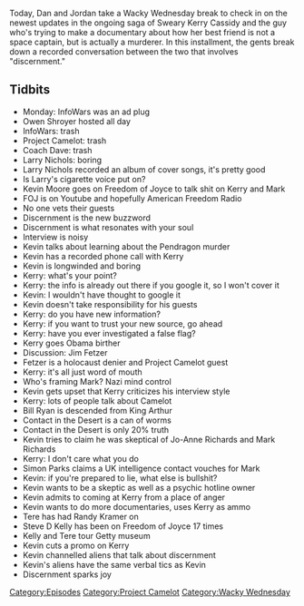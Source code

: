 {{Episode
    | title           = Discernment Overload
    | caption         = [https://knowledgefight.libsyn.com/knowledge-fight-discernment-overload Listen to this episode on Libsyn]
    | episodeNumber   = 302
    | length          = 01:54:38
    | airDate         = May 29, 2019
    | episodeType     = [[:Category:Project Camelot|Project Camelot]], [[:Category:Wacky Wednesday|Wacky Wednesday]]
    | appearance      = [[Owen Shroyer]], [[Larry Nichols]], [[Kevin Moore]], [[Tere Joyce]], [[Kerry Cassidy]], [[Mark Richards]], [[Jim Fetzer]], [[Bill Ryan]], [[Jo-Anne Richards]], [[Simon Parks]], [[Randy Kramer]], [[Steve D Kelly]]
    | oocDrop         = Pearl Harbor was a false fucking flag
    | previousEpisode = [[301: January 24-28, 2013]]
    | nextEpisode     = [[303: January 29-31, 2013]]
}}

{{Stub}}

Today, Dan and Jordan take a Wacky Wednesday break to check in on the newest updates in the ongoing saga of Sweary Kerry Cassidy and the guy who's trying to make a documentary about how her best friend is not a space captain, but is actually a murderer. In this installment, the gents break down a recorded conversation between the two that involves "discernment."

==Tidbits==

*Monday: InfoWars was an ad plug
*Owen Shroyer hosted all day
*InfoWars: trash
*Project Camelot: trash
*Coach Dave: trash
*Larry Nichols: boring
*Larry Nichols recorded an album of cover songs, it's pretty good
*Is Larry's cigarette voice put on?
*Kevin Moore goes on Freedom of Joyce to talk shit on Kerry and Mark
*FOJ is on Youtube and hopefully American Freedom Radio
*No one vets their guests
*Discernment is the new buzzword
*Discernment is what resonates with your soul
*Interview is noisy
*Kevin talks about learning about the Pendragon murder
*Kevin has a recorded phone call with Kerry
*Kevin is longwinded and boring
*Kerry: what's your point?
*Kerry: the info is already out there if you google it, so I won't cover it
*Kevin: I wouldn't have thought to google it
*Kevin doesn't take responsibility for his guests
*Kerry: do you have new information?
*Kerry: if you want to trust your new source, go ahead
*Kerry: have you ever investigated a false flag?
*Kerry goes Obama birther
*Discussion: Jim Fetzer
*Fetzer is a holocaust denier and Project Camelot guest
*Kerry: it's all just word of mouth
*Who's framing Mark? Nazi mind control
*Kevin gets upset that Kerry criticizes his interview style
*Kerry: lots of people talk about Camelot
*Bill Ryan is descended from King Arthur
*Contact in the Desert is a can of worms
*Contact in the Desert is only 20% truth
*Kevin tries to claim he was skeptical of Jo-Anne Richards and Mark Richards
*Kerry: I don't care what you do
*Simon Parks claims a UK intelligence contact vouches for Mark
*Kevin: if you're prepared to lie, what else is bullshit?
*Kevin wants to be a skeptic as well as a psychic hotline owner
*Kevin admits to coming at Kerry from a place of anger
*Kevin wants to do more documentaries, uses Kerry as ammo
*Tere has had Randy Kramer on
*Steve D Kelly has been on Freedom of Joyce 17 times
*Kelly and Tere tour Getty museum
*Kevin cuts a promo on Kerry
*Kevin channelled aliens that talk about discernment
*Kevin's aliens have the same verbal tics as Kevin
*Discernment sparks joy

[[Category:Episodes]]
[[Category:Project Camelot]]
[[Category:Wacky Wednesday]]
